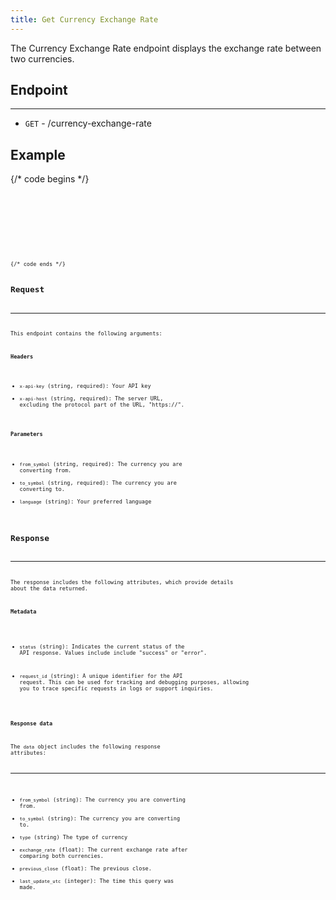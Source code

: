 ```yaml
---
title: Get Currency Exchange Rate
---
```


The Currency Exchange Rate endpoint displays the exchange rate between two currencies.

## Endpoint

---

- `GET` - /currency-exchange-rate

## Example

{/* code begins */}

<Tabs>
  <TabItem label="Bash">
    <Code code={codeOne} lang="bash" />
  </TabItem>
  <TabItem label="Python">
    <Code code={codeTwo} lang="python" />
  </TabItem>
  <TabItem label="YAML">
    <Code code={codeThree} lang="yaml" />
  </TabItem>
</Tabs>
{/* code ends */}

## Request

---

This endpoint contains the following arguments:

**Headers**

- `x-api-key` (string, required): Your API key
- `x-api-host` (string, required): The server URL, excluding the protocol part of the URL, "https://".

**Parameters**

- `from_symbol` (string, required): The currency you are converting from.
- `to_symbol` (string, required): The currency you are converting to.
- `language` (string): Your preferred language

## Response

---

The response includes the following attributes, which provide details about the data returned.

**Metadata**

- `status` (string): Indicates the current status of the API response. Values include include "success" or "error".

- `request_id` (string): A unique identifier for the API request. This can be used for tracking and debugging purposes, allowing you to trace specific requests in logs or support inquiries.

**Response data**

The `data` object includes the following response attributes:

---

- `from_symbol` (string): The currency you are converting from.
- `to_symbol` (string): The currency you are converting to.
- `type` (string) The type of currency
- `exchange_rate` (float): The current exchange rate after comparing both currencies.
- `previous_close` (float): The previous close.
- `last_update_utc` (integer): The time this query was made.
